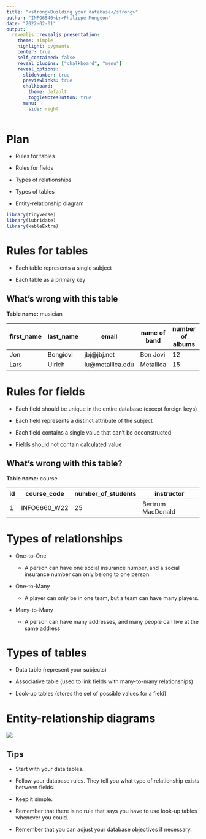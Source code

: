 ```yaml
---
title: "<strong>Building your database</strong>"
author: "INFO6540<br>Philippe Mongeon"
date: "2022-02-01"
output: 
  revealjs::revealjs_presentation:
    theme: simple
    highlight: pygments
    center: true
    self_contained: false
    reveal_plugins: ["chalkboard", "menu"]
    reveal_options:
      slideNumber: true
      previewLinks: true
      chalkboard:
        theme: default
        toggleNotesButton: true
      menu:
        side: right
---
```


# Plan

-   Rules for tables

-   Rules for fields

-   Types of relationships

-   Types of tables

-   Entity-relationship diagram

```r
library(tidyverse)
library(lubridate)
library(kableExtra)
```

```{=html}
<style>
    .reveal section img { 
        background:none; 
        border:none; 
        box-shadow:none; 
</style>
```
# Rules for tables

-   Each table represents a single subject

-   Each table as a primary key

## What's wrong with this table

::: {style="text-align:left"}
**Table name:** musician
:::

| first_name | last_name | email             | name of band | number of albums | Role    |
|------------|------------|------------|------------|------------|------------|
| Jon        | Bongiovi  | jbj\@jbj.net      | Bon Jovi     | 12               | Singer  |
| Lars       | Ulrich    | lu\@metallica.edu | Metallica    | 15               | Drummer |

# Rules for fields

-   Each field should be unique in the entire database (except foreign keys)

-   Each field represents a distinct attribute of the subject

-   Each field contains a single value that can't be deconstructed

-   Fields should not contain calculated value

## What's wrong with this table?

::: {style="text-align:left"}
**Table name:** course
:::

| id  | course_code  | number_of_students | instructor        |
|-----|--------------|--------------------|-------------------|
| 1   | INFO6660_W22 | 25                 | Bertrum MacDonald |

# Types of relationships

-   One-to-One

    -   A person can have one social insurance number, and a social insurance number can only belong to one person.

-   One-to-Many

    -   A player can only be in one team, but a team can have many players.

-   Many-to-Many

    -   A person can have many addresses, and many people can live at the same address

# **Types of tables**

-   Data table (represent your subjects)

-   Associative table (used to link fields with many-to-many relationships)

-   Look-up tables (stores the set of possible values for a field)

# Entity-relationship diagrams

![](images/gummybox_sales_erd.jpg)

## Tips

-   Start with your data tables.

-   Follow your database rules. They tell you what type of relationship exists between fields.

-   Keep it simple.

-   Remember that there is no rule that says you have to use look-up tables whenever you could.

-   Remember that you can adjust your database objectives if necessary.
